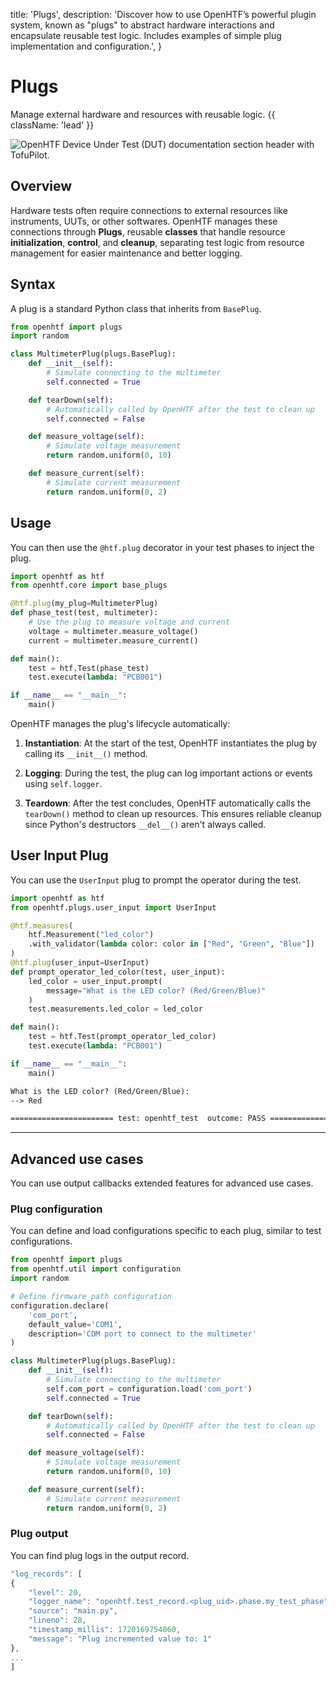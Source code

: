   title: 'Plugs',
  description:
    'Discover how to use OpenHTF’s powerful plugin system, known as "plugs" to abstract hardware interactions and encapsulate reusable test logic. Includes examples of simple plug implementation and configuration.',
}

# Plugs

Manage external hardware and resources with reusable logic. {{ className: 'lead' }}

<Image
  src="/plugs-header.png"
  alt="OpenHTF Device Under Test (DUT) documentation section header with TofuPilot."
/>

## Overview

Hardware tests often require connections to external resources like instruments, UUTs, or other softwares. OpenHTF manages these connections through **Plugs**, reusable **classes** that handle resource **initialization**, **control**, and **cleanup**, separating test logic from resource management for easier maintenance and better logging.

## Syntax

A plug is a standard Python class that inherits from `BasePlug`.

```python {{ title: 'multimeter_plug.py' }}
from openhtf import plugs
import random

class MultimeterPlug(plugs.BasePlug):
    def __init__(self):
        # Simulate connecting to the multimeter
        self.connected = True

    def tearDown(self):
        # Automatically called by OpenHTF after the test to clean up
        self.connected = False

    def measure_voltage(self):
        # Simulate voltage measurement
        return random.uniform(0, 10)

    def measure_current(self):
        # Simulate current measurement
        return random.uniform(0, 2)
```

## Usage

You can then use the `@htf.plug` decorator in your test phases to inject the plug.

```python {{ title: 'main.py' }}
import openhtf as htf
from openhtf.core import base_plugs

@htf.plug(my_plug=MultimeterPlug)
def phase_test(test, multimeter):
    # Use the plug to measure voltage and current
    voltage = multimeter.measure_voltage()
    current = multimeter.measure_current()

def main():
    test = htf.Test(phase_test)
    test.execute(lambda: "PCB001")

if __name__ == "__main__":
    main()
```

OpenHTF manages the plug's lifecycle automatically:

1. **Instantiation**: At the start of the test, OpenHTF instantiates the plug by calling its `__init__()` method.

2. **Logging**: During the test, the plug can log important actions or events using `self.logger`.

3. **Teardown**: After the test concludes, OpenHTF automatically calls the `tearDown()` method to clean up resources. This ensures reliable cleanup since Python's destructors `__del__()` aren't always called.

## User Input Plug

You can use the `UserInput` plug to prompt the operator during the test.

```python {{ title: 'main.py' }}
import openhtf as htf
from openhtf.plugs.user_input import UserInput

@htf.measures(
    htf.Measurement("led_color")
    .with_validator(lambda color: color in ["Red", "Green", "Blue"])
)
@htf.plug(user_input=UserInput)
def prompt_operator_led_color(test, user_input):
    led_color = user_input.prompt(
        message="What is the LED color? (Red/Green/Blue)"
    )
    test.measurements.led_color = led_color

def main():
    test = htf.Test(prompt_operator_led_color)
    test.execute(lambda: "PCB001")

if __name__ == "__main__":
    main()
```

```txt {{ title: 'Terminal' }}
What is the LED color? (Red/Green/Blue):
--> Red

======================= test: openhtf_test  outcome: PASS ======================
```

---

## Advanced use cases

You can use output callbacks extended features for advanced use cases.

### Plug configuration

You can define and load configurations specific to each plug, similar to test configurations.

```python {{ title: 'multimeter_plug.py' }}
from openhtf import plugs
from openhtf.util import configuration
import random

# Define firmware_path configuration
configuration.declare(
    'com_port',
    default_value='COM1',
    description='COM port to connect to the multimeter'
)

class MultimeterPlug(plugs.BasePlug):
    def __init__(self):
        # Simulate connecting to the multimeter
        self.com_port = configuration.load('com_port')
        self.connected = True

    def tearDown(self):
        # Automatically called by OpenHTF after the test to clean up
        self.connected = False

    def measure_voltage(self):
        # Simulate voltage measurement
        return random.uniform(0, 10)

    def measure_current(self):
        # Simulate current measurement
        return random.uniform(0, 2)
```

### Plug output

You can find plug logs in the output record.

```javascript {{ title: 'test_results.json' }}
"log_records": [
{
    "level": 20,
    "logger_name": "openhtf.test_record.<plug_uid>.phase.my_test_phase",
    "source": "main.py",
    "lineno": 28,
    "timestamp_millis": 1720169754060,
    "message": "Plug incremented value to: 1"
},
...
]
```
